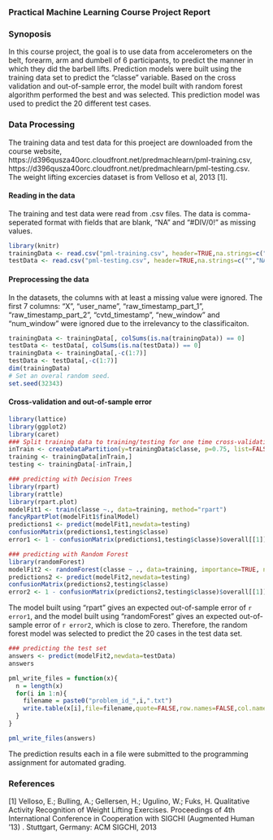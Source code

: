 ### Practical Machine Learning Course Project Report
### Synoposis
In this course project, the goal is to use data from accelerometers on the belt, forearm, arm and dumbell of 6 participants, to predict the manner in which they did the barbell lifts. Prediction models were built using the training data set to predict the "classe" variable. Based on the cross validation and out-of-sample error, the model built with random forest algorithm performed the best and was selected. This prediction model was used to predict the 20 different test cases.

### Data Processing
The training data and test data for this proeject are downloaded from the course website, https://d396qusza40orc.cloudfront.net/predmachlearn/pml-training.csv, https://d396qusza40orc.cloudfront.net/predmachlearn/pml-testing.csv. The weight lifting excercies dataset is from Velloso et al, 2013 [1].

#### Reading in the data
The training and test data were read from .csv files. The data is comma-seperated format with fields that are blank, "NA" and "#DIV/0!" as missing values.

```r
library(knitr)
trainingData <- read.csv("pml-training.csv", header=TRUE,na.strings=c("","NA","#DIV/0!"))
testData <- read.csv("pml-testing.csv", header=TRUE,na.strings=c("","NA","#DIV/0!"))
```

#### Preprocessing the data
In the datasets, the columns with at least a missing value were ignored. The first 7 columns: "X", "user_name", "raw_timestamp_part_1", "raw_timestamp_part_2", "cvtd_timestamp", "new_window" and "num_window" were ignored due to the irrelevancy to the classificaiton. 

```r
trainingData <- trainingData[, colSums(is.na(trainingData)) == 0]
testData <- testData[, colSums(is.na(testData)) == 0]
trainingData <- trainingData[,-c(1:7)]
testData <- testData[,-c(1:7)]
dim(trainingData)
# Set an overal random seed.
set.seed(32343)
```
#### Cross-validation and out-of-sample error

```r
library(lattice)
library(ggplot2)
library(caret)
### Split training data to training/testing for one time cross-validation
inTrain <- createDataPartition(y=trainingData$classe, p=0.75, list=FALSE)
training <- trainingData[inTrain,]
testing <- trainingData[-inTrain,]

### predicting with Decision Trees
library(rpart)
library(rattle)
library(rpart.plot)
modelFit1 <- train(classe ~., data=training, method="rpart")
fancyRpartPlot(modelFit1$finalModel)
predictions1 <- predict(modelFit1,newdata=testing)
confusionMatrix(predictions1,testing$classe)
error1 <- 1 - confusionMatrix(predictions1,testing$classe)$overall[[1]]

### predicting with Random Forest
library(randomForest)
modelFit2 <- randomForest(classe ~ ., data=training, importance=TRUE, ntrees=10)
predictions2 <- predict(modelFit2,newdata=testing)
confusionMatrix(predictions2,testing$classe)
error2 <- 1 - confusionMatrix(predictions2,testing$classe)$overall[[1]]
```
The model built using "rpart" gives an expected out-of-sample error of `r error1`, and the model built using "randomForest" gives an expected out-of-sample error of `r error2`, which is close to zero. Therefore, the random forest model was selected to predict the 20 cases in the test data set.

```r
### predicting the test set
answers <- predict(modelFit2,newdata=testData)
answers

pml_write_files = function(x){
  n = length(x)
  for(i in 1:n){
    filename = paste0("problem_id_",i,".txt")
    write.table(x[i],file=filename,quote=FALSE,row.names=FALSE,col.names=FALSE)
  }
}

pml_write_files(answers)

```
The prediction results each in a file were submitted to the programming assignment for automated grading.

### References
[1] Velloso, E.; Bulling, A.; Gellersen, H.; Ugulino, W.; Fuks, H. Qualitative Activity Recognition of Weight Lifting Exercises. Proceedings of 4th International Conference in Cooperation with SIGCHI (Augmented Human '13) . Stuttgart, Germany: ACM SIGCHI, 2013

